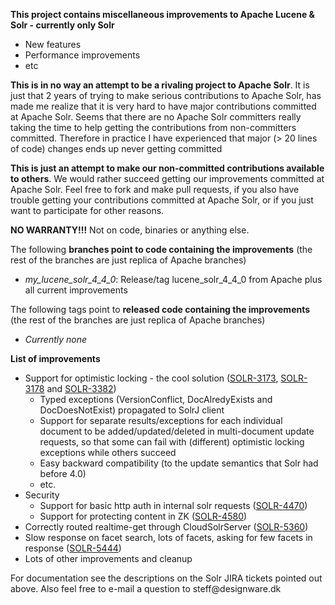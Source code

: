 '''This project contains miscellaneous improvements to Apache Lucene & Solr - currently only Solr'''
* New features
* Performance improvements
* etc

'''This is in no way an attempt to be a rivaling project to Apache Solr'''. It is just that 2 years of trying to make serious contributions to Apache Solr, has made me realize that it is very hard to have major contributions committed at Apache Solr. Seems that there are no Apache Solr committers really taking the time to help getting the contributions from non-committers committed. Therefore in practice I have experienced that major (> 20 lines of code) changes ends up never getting committed

'''This is just an attempt to make our non-committed contributions available to others'''. We would rather succeed getting our improvements committed at Apache Solr. Feel free to fork and make pull requests, if you also have trouble getting your contributions committed at Apache Solr, or if you just want to participate for other reasons.

'''NO WARRANTY!!!''' Not on code, binaries or anything else.

The following '''branches point to code containing the improvements''' (the rest of the branches are just replica of Apache branches)
* ''my_lucene_solr_4_4_0'': Release/tag lucene_solr_4_4_0 from Apache plus all current improvements

The following tags point to '''released code containing the improvements''' (the rest of the branches are just replica of Apache branches)
* ''Currently none''

'''List of improvements'''
* Support for optimistic locking - the cool solution ([https://issues.apache.org/jira/browse/SOLR-3173 SOLR-3173], [https://issues.apache.org/jira/browse/SOLR-3178 SOLR-3178] and [https://issues.apache.org/jira/browse/SOLR-3382 SOLR-3382])
** Typed exceptions (VersionConflict, DocAlredyExists and DocDoesNotExist) propagated to SolrJ client
** Support for separate results/exceptions for each individual document to be added/updated/deleted in multi-document update requests, so that some can fail with (different) optimistic locking exceptions while others succeed
** Easy backward compatibility (to the update semantics that Solr had before 4.0)
** etc.
* Security
** Support for basic http auth in internal solr requests ([https://issues.apache.org/jira/browse/SOLR-4470 SOLR-4470])
** Support for protecting content in ZK ([https://issues.apache.org/jira/browse/SOLR-4580 SOLR-4580])
* Correctly routed realtime-get through CloudSolrServer ([https://issues.apache.org/jira/browse/SOLR-5360 SOLR-5360])
* Slow response on facet search, lots of facets, asking for few facets in response ([https://issues.apache.org/jira/browse/SOLR-5444 SOLR-5444])
* Lots of other improvements and cleanup

For documentation see the descriptions on the Solr JIRA tickets pointed out above. Also feel free to e-mail a question to steff@designware.dk 

